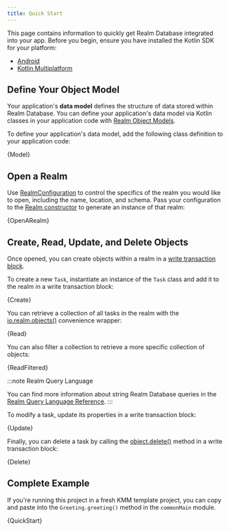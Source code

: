 ```yaml
---
title: Quick Start
---
```


This page contains information to quickly get Realm Database
integrated into your app. Before you begin, ensure you have installed
the Kotlin SDK for your platform:

- [Android](./install/android)
- [Kotlin Multiplatform](./install/kotlin-multiplatform)

## Define Your Object Model

Your application's **data model** defines the structure of data
stored within Realm Database.
You can define your application's data model via Kotlin
classes in your application code with
[Realm Object Models](https://docs.mongodb.com/realm/sync/data-model/create-a-schema/#std-label-create-schema-from-rom).

To define your application's data model, add the following class
definition to your application code:

<CodeBlock className="language-kotlin">{Model}</CodeBlock>

## Open a Realm

Use [RealmConfiguration](https://docs.mongodb.com/realm-sdks/kotlin/latest/library-base/-realm%20-kotlin%20-multiplatform%20-s-d-k/io.realm/-realm-configuration/index.html)
to control the specifics of the realm you
would like to open, including the name, location, and schema.
Pass your configuration to the [Realm constructor](https://docs.mongodb.com/realm-sdks/kotlin/latest/library-base/-realm%20-kotlin%20-multiplatform%20-s-d-k/io.realm/-realm/index.html)
to generate an instance of that realm:

<CodeBlock className="language-kotlin">{OpenARealm}</CodeBlock>

## Create, Read, Update, and Delete Objects

Once opened, you can create objects within a realm in a
[write transaction block](https://docs.mongodb.com/realm-sdks/kotlin/latest/library-base/-realm%20-kotlin%20-multiplatform%20-s-d-k/io.realm/-realm/index.html#1141849336%2FFunctions%2F1327329691).

To create a new `Task`, instantiate an instance of the
`Task` class and add it to the realm in a write transaction block:

<CodeBlock className="language-kotlin">{Create}</CodeBlock>

You can retrieve a collection of all tasks in the realm with the
[io.realm.objects()](https://docs.mongodb.com/realm-sdks/kotlin/latest/-realm%20-kotlin%20-multiplatform%20-s-d-k/io.realm/objects.html)
convenience wrapper:

<CodeBlock className="language-kotlin">{Read}</CodeBlock>

You can also filter a collection to retrieve a more specific collection
of objects:


<CodeBlock className="language-kotlin">{ReadFiltered}</CodeBlock>

:::note Realm Query Language

You can find more information about string Realm Database queries in
the [Realm Query Language Reference](sdk/kotlin/realm-database/query-language).
:::

To modify a task, update its properties in a write transaction block:


<CodeBlock className="language-kotlin">{Update}</CodeBlock>

Finally, you can delete a task by calling the [object.delete()](https://docs.mongodb.com/realm-sdks/kotlin/latest/library-base/-realm%20-kotlin%20-multiplatform%20-s-d-k/io.realm/-realm-object/index.html#2054000914%2FExtensions%2F1327329691)
method in a write transaction block:

<CodeBlock className="language-kotlin">{Delete}</CodeBlock>

## Complete Example

If you're running this project in a fresh KMM template project, you can
copy and paste into the `Greeting.greeting()` method in the
`commonMain` module.


<CodeBlock className="language-kotlin">{QuickStart}</CodeBlock>
